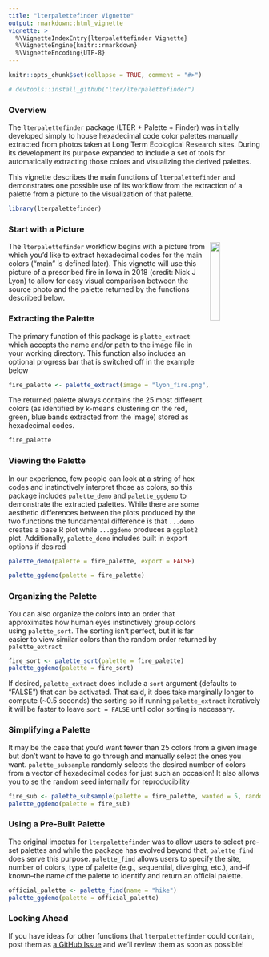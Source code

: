 ```yaml
---
title: "lterpalettefinder Vignette"
output: rmarkdown::html_vignette
vignette: >
  %\VignetteIndexEntry{lterpalettefinder Vignette}
  %\VignetteEngine{knitr::rmarkdown}
  %\VignetteEncoding{UTF-8}
---
```


```r
knitr::opts_chunk$set(collapse = TRUE, comment = "#>")
```

```r
# devtools::install_github("lter/lterpalettefinder")
```

### Overview

The `lterpalettefinder` package (LTER + Palette + Finder) was initially developed simply to house hexadecimal code color palettes manually extracted from photos taken at Long Term Ecological Research sites. During its development its purpose expanded to include a set of tools for automatically extracting those colors and visualizing the derived palettes.

This vignette describes the main functions of `lterpalettefinder` and demonstrates one possible use of its workflow from the extraction of a palette from a picture to the visualization of that palette.

```r
library(lterpalettefinder)
```

### Start with a Picture
<img src="lyon_fire.png" align="right" width="20%"/>

The `lterpalettefinder` workflow begins with a picture from which you'd like to extract hexadecimal codes for the main colors ("main" is defined later). This vignette will use this picture of a prescribed fire in Iowa in 2018 (credit: Nick J Lyon) to allow for easy visual comparison between the source photo and the palette returned by the functions described below.

### Extracting the Palette

The primary function of this package is `platte_extract` which accepts the name and/or path to the image file in your working directory. This function also includes an optional progress bar that is switched off in the example below

```r
fire_palette <- palette_extract(image = "lyon_fire.png", progress_bar = FALSE)
```

The returned palette always contains the 25 most different colors (as identified by k-means clustering on the red, green, blue bands extracted from the image) stored as hexadecimal codes.

```r
fire_palette
```

### Viewing the Palette

In our experience, few people can look at a string of hex codes and instinctively interpret those as colors, so this package includes `palette_demo` and `palette_ggdemo` to demonstrate the extracted palettes. While there are some aesthetic differences between the plots produced by the two functions the fundamental difference is that `...demo` creates a base R plot while `...ggdemo` produces a `ggplot2` plot. Additionally, `palette_demo` includes built in export options if desired

```r
palette_demo(palette = fire_palette, export = FALSE)
```

```r
palette_ggdemo(palette = fire_palette)
```


### Organizing the Palette

You can also organize the colors into an order that approximates how human eyes instinctively group colors using `palette_sort`. The sorting isn't perfect, but it is far easier to view similar colors than the random order returned by `palette_extract`

```r
fire_sort <- palette_sort(palette = fire_palette)
palette_ggdemo(palette = fire_sort)
```

If desired, `palette_extract` does include a `sort` argument (defaults to "FALSE") that can be activated. That said, it does take marginally longer to compute (~0.5 seconds) the sorting so if running `palette_extract` iteratively it will be faster to leave `sort = FALSE` until color sorting is necessary.

### Simplifying a Palette

It may be the case that you'd want fewer than 25 colors from a given image but don't want to have to go through and manually select the ones you want. `palette_subsample` randomly selects the desired number of colors from a vector of hexadecimal codes for just such an occasion! It also allows you to se the random seed internally for reproducibility

```r
fire_sub <- palette_subsample(palette = fire_palette, wanted = 5, random_seed = 42)
palette_ggdemo(palette = fire_sub)
```

### Using a Pre-Built Palette

The original impetus for `lterpalettefinder` was to allow users to select pre-set palettes and while the package has evolved beyond that, `palette_find` does serve this purpose. `palette_find` allows users to specify the site, number of colors, type of palette (e.g., sequential, diverging, etc.), and--if known--the name of the palette to identify and return an official palette.

```r
official_palette <- palette_find(name = "hike")
palette_ggdemo(palette = official_palette)
```

### Looking Ahead

If you have ideas for other functions that `lterpalettefinder` could contain, post them as [a GitHub Issue](https://github.com/lter/lterpalettefinder/issues) and we'll review them as soon as possible!
